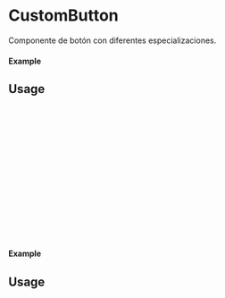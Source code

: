 
<Meta of={CustomButton} title="CustomButton" />

# CustomButton

Componente de botón con diferentes especializaciones.

#### Example

<Canvas of={CustomButton.Primary} />

## Usage

```ts
import {CustomButton} from 'milibreria';

function Example(){
 return (
 	<CustomButton
 	text: "Button primary",
	 txtcolor: 'black',
 	bgcolor: 'red',
 	disabled: false,
 	size: "small",
 	onClick: () => alert("Button Primary"),
 	/>
 );
};

export default Example;
```

#### Example

<Canvas of={CustomButton.Secondary} />

## Usage


```ts
import {CustomButton} from 'milibreria';

function Example(){
return (
 	<CustomButton
 	text: "Button secondary",
 	txtcolor: 'white',
	bgcolor: 'pink',
 	disabled: false,
 	size: "small",
 	onClick: () => alert("Button Secondary"),
 	/>
 );
};
